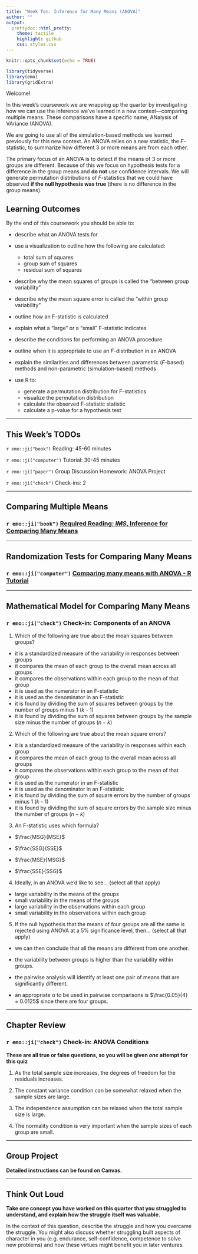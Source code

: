 ```yaml
---
title: "Week Ten: Inference for Many Means (ANOVA)"
author: ""
output:
  prettydoc::html_pretty:
    theme: tactile
    highlight: github
    css: styles.css
---
```


```r
knitr::opts_chunk$set(echo = TRUE)
```

```r
library(tidyverse)
library(emo)
library(gridExtra)
```


Welcome!

In this week's coursework we are wrapping up the quarter by investigating how 
we can use the inference we've learned in a new context---comparing multiple 
means. These comparisons have a specific name, ANalysis of VAriance (ANOVA). 


We are going to use all of the simulation-based methods we learned previously 
for this new context. An ANOVA relies on a new statistic, the $F$-statistic, to 
summarize how different 3 or more means are from each other. 

The primary focus of an ANOVA is to detect if the means of 3 or more groups are 
different. Because of this we focus on hypothesis tests for a difference in the 
group means and **do not** use confidence intervals. We will generate
permutation distributions of $F$-statistics that we could have observed
**if the null hypothesis was true** (there is no difference in the group means).


## Learning Outcomes 

By the end of this coursework you should be able to:

- describe what an ANOVA tests for 
- use a visualization to outline how the following are calculated: 
  * total sum of squares
  * group sum of squares
  * residual sum of squares

- describe why the mean squares of groups is called the "between group
variability" 
- describe why the mean square error is called the "within group variability" 
- outline how an F-statistic is calculated
- explain what a "large" or a "small" F-statistic indicates

- describe the conditions for performing an ANOVA procedure
- outline when it is appropriate to use an $F$-distribution in an ANOVA
- explain the similarities and differences between parametric ($F$-based)
methods and non-parametric (simulation-based) methods

- use R to:
  * generate a permutation distribution for F-statistics
  * visualize the permutation distribution
  * calculate the observed F-statistic statistic
  * calculate a p-value for a hypothesis test


---

## This Week's TODOs

`r emo::ji("book")` Reading: 45-60 minutes 

`r emo::ji("computer")` Tutorial: 30-45 minutes

`r emo::ji("paper")` Group Discussion Homework: ANOVA Project  

`r emo::ji("check")` Check-ins: 2

---

## Comparing Multiple Means

### `r emo::ji("book")` [**Required Reading:** *IMS*, Inference for Comparing Many Means](https://openintro-ims.netlify.app/inference-many-means.html)

---

## Randomization Tests for Comparing Many Means

### `r emo::ji("computer")` [Comparing many means with ANOVA - R Tutorial](https://openintro.shinyapps.io/ims-05-infer-08/)

---

## Mathematical Model for Comparing Many Means

### `r emo::ji("check")` Check-in: Components of an ANOVA

1. Which of the following are true about the mean squares between groups?

- it is a standardized measure of the variability in responses between groups
- it compares the mean of each group to the overall mean across all groups
- it compares the observations within each group to the mean of that group
- it is used as the numerator in an F-statistic
- it is used as the denominator in an F-statistic
- it is found by dividing the sum of squares between groups by the number of 
groups minus 1 ($k$ - 1)
- it is found by dividing the sum of squares between groups by the sample size
minus the number of groups ($n - k$)

2. Which of the following are true about the mean square errors?

- it is a standardized measure of the variability in responses within each 
group
- it compares the mean of each group to the overall mean across all groups
- it compares the observations within each group to the mean of that group
- it is used as the numerator in an F-statistic
- it is used as the denominator in an F-statistic
- it is found by dividing the sum of square errors by the number of groups
minus 1 ($k$ - 1)
- it is found by dividing the sum of square errors by the sample size minus 
the number of groups ($n - k$)

3. An F-statistic uses which formula? 

- $\frac{MSG}{MSE}$

- $\frac{SSG}{SSE}$

- $\frac{MSE}{MSG}$

- $\frac{SSE}{SSG}$

4. Ideally, in an ANOVA we'd like to see... (select all that apply)

- large variability in the means of the groups 
- small variability in the means of the groups 
- large variability in the observations within each group
- small variability in the observations within each group

5. If the null hypothesis that the means of four groups are all the same is
rejected using ANOVA at a 5% significance level, then... (select all that apply)

- we can then conclude that all the means are different from one another.

- the variability between groups is higher than the variability within groups.

- the pairwise analysis will identify at least one pair of means that are
significantly different.

- an appropriate $\alpha$ to be used in pairwise comparisons is
$\frac{0.05}{4} = 0.0125$ since there are four groups.
 
---

## Chapter Review 

### `r emo::ji("check")` Check-in: ANOVA Conditions

**These are all true or false questions, so you will be given _one_ attempt for 
this quiz**

1. As the total sample size increases, the degrees of freedom for the residuals
increases.

2. The constant variance condition can be somewhat relaxed when the sample sizes
are large.

3. The independence assumption can be relaxed when the total sample size is
large.

4. The normality condition is very important when the sample sizes of each 
group are small. 

---

## Group Project

**Detailed instructions can be found on Canvas.** 

---

## Think Out Loud

**Take one concept you have worked on this quarter that you struggled to
understand, and explain how the struggle itself was valuable.**

In the context of this question, describe the struggle and how you overcame the
struggle. You might also discuss whether struggling built aspects of character
in you (e.g. endurance, self-confidence, competence to solve new problems) and
how these virtues might benefit you in later ventures.

